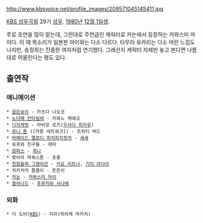 http://www.kbsvoice.net/profile_images/209571045145411.jpg

[[KBS 성우극회]] 29기 [[성우]]. [[1980년]] [[12월 1일]]생.

주로 조연을 많이 맡는데, 그런대로 주연급인 캐릭터로 카논에서 등장하는 카와스미 마이다. 이 때 목소리가 일본판 마이와는 다소 다르다. 타무라 유카리는 다소 어린 느낌도 나지만, 송정희는 진중한 여자처럼 연기했다. 그래선지 캐릭터 자체만 놓고 본다면 나름대로 어울린다는 평도 있다.

== 출연작 ==
=== 애니메이션 ===
 * [[골든보이]] - 카츠다 나오코
 * [[노다메 칸타빌레]] - 카와노 케에코
 * [[디지캐럿]] - 라비앙 로즈([[우사다 히카루]])
 * [[루니 툰]] ([카툰 네트워크]) - 트위티 버드
 * [[머메이드 멜로디 피치피치핏치]] - [[블랙 뷰티 시스터즈|셰셰]]
 * 유후와 친구들 - 레미
 * [[원피스(만화)|원피스]] - [[히나(원피스)|히나]]
 * 찾아라 파워스톤 - 포롱
 * [[천원돌파 그렌라간]] - [[키요 리트나]], [[기미 아다이]]
 * 치카치카 폼폼이 - 튼튼이
 * [[카논]] - [[카와스미 마이]]
 * [[클라나드]] - [[후루카와 사나에]]

=== 외화 === 
 * 더 도어([[KBS]]) - 지아(하이케 마카치)
